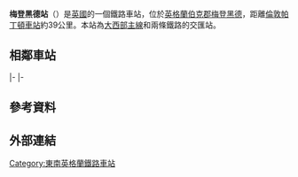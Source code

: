 {{Infobox London station
| symbol      = rail
| symbol2       = crossrail
| name         = 梅登黑德<br>Maidenhead
| railcode     = MAI
| dft_category = C1
| image_name   = 2012 at Maidenhead station - forecourt.jpg
| manager      = [[大西部鐵路公司|大西部鐵路公司]]
| locale       = {{UK}} [[英格蘭|英格蘭]] [[伯克郡|伯克郡]] [[梅登黑德|梅登黑德]]
| railexits0203    = {{pad}}3.292
| railexits0405    = {{decrease}} 3.272
| railexits0506    = {{increase}} 3.380
| railexits0607    = {{increase}} 3.609
| railexits0708    = {{increase}} 3.682
| railexits0809    = {{increase}} 3.683
| railexits0910    = {{decrease}} 3.600
| railexits1011    = {{increase}} 3.823 
| railexits1112    = {{increase}} 3.964
| railexits1213    = {{increase}} 4.125
| railexits1314    = {{increase}} 4.203
| railexits1415    = {{increase}} 4.308
| railexits1516    = {{increase}} 4.459
| railexits1617    = {{increase}} 4.609
| railexits1718    = {{decrease}} 4.583
| railexits1819    = {{increase}} 4.717
| railexits1920    = {{decrease}} 4.675
| railint0405      = {{pad|2em}} 0.342
| railint0506      = {{pad|1em}}{{increase}} 0.353
| railint0607      = {{pad|1em}}{{increase}} 0.363
| railint0708      = {{pad|1em}}{{increase}} 0.455
| railint0809      = {{pad|1em}}{{increase}} 0.483
| railint0910      = {{pad|1em}}{{decrease}} 0.414
| railint1011      = {{pad|1em}}{{increase}} 0.486
| railint1112      = {{pad|1em}}{{decrease}} 0.456
| railint1213      = {{pad|1em}}{{increase}} 0.486
| railint1314      = {{pad|1em}}{{decrease}} 0.479
| railint1415      = {{pad|1em}}{{increase}} 0.504
| railint1516      = {{pad|1em}}{{decrease}} 0.490
| railint1617      = {{pad|1em}}{{decrease}} 0.486
| railint1718      = {{pad|1em}}{{increase}} 0.567
| railint1819      = {{pad|1em}}{{increase}} 0.605
| railint1920      = {{pad|1em}}{{increase}} 0.644
| platforms    = 5
| years1       = 1871年11月1日
| events1      = 車站啟用
| gridref      = SU886807
| original     = [[大西部鐵路|大西部鐵路]]
| coordinates  = {{coord|51.519|-0.723|type:railwaystation_region:GB_scale:10000|display=inline,title}}
| map_type     = Berkshire
| access       = yes
}}
'''梅登黑德站'''（{{lang-en|Maidenhead railway station}}）是[[英國|英國]]的一個鐵路車站，位於[[英格蘭|英格蘭]][[伯克郡|伯克郡]][[梅登黑德|梅登黑德]]，距離[[倫敦帕丁頓車站|倫敦帕丁頓車站]]約39公里。本站為[[大西部主線|大西部主線]]和{{Link-en|馬洛支線|Marlow branch line}}兩條鐵路的交匯站。

== 相鄰車站 ==
{{start rail box|[[英國全國鐵路|英國全國鐵路]]}}
{{s-inop|{{link-en|特威福特站|Twyford railway station|特威福特站}}}}
{{s-line|[[大西部鐵路公司|大西部鐵路公司]]<br><small>[[大西部主線|大西部主線]]</small>||#0A493E}}
{{s-inop|{{link-en|斯勞站|Slough railway station|斯勞站}}}}
|-
{{terminus}}
{{s-line|[[大西部鐵路公司|大西部鐵路公司]]<br><small>{{link-en|馬洛支線|Marlow branch line}}</small>||#0A493E}}
{{s-inop|{{link-en|弗茲·普拉特站|Furze Platt railway station|弗茲·普拉特站}}}}
|-
{{new system|[[橫貫鐵路|橫貫鐵路]]}}
{{s-inop|{{link-en|特威福特站|Twyford railway station|特威福特站}}}}
{{s-line|[[倫敦交通局鐵路|倫敦交通局鐵路]]||#0019a8}}
{{s-inop|{{link-en|塔普婁站|Taplow railway station|塔普婁站}}}}
{{end box}}

== 參考資料 ==
{{Reflist|2}}

== 外部連結 ==
{{commonscat}}

{{伊利沙伯線}}

[[Category:東南英格蘭鐵路車站|Category:東南英格蘭鐵路車站]]